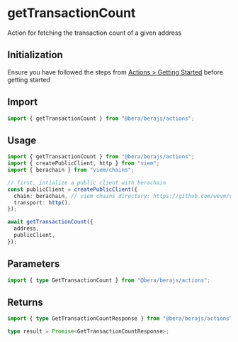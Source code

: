 # getTransactionCount

Action for fetching the transaction count of a given address

## Initialization

Ensure you have followed the steps from [Actions > Getting Started](/actions/getting-started) before getting started

## Import

```ts
import { getTransactionCount } from "@bera/berajs/actions";
```

## Usage

```ts [example.ts]
import { getTransactionCount } from "@bera/berajs/actions";
import { createPublicClient, http } from "viem";
import { berachain } from "viem/chains";

// first, intialize a public client with berachain
const publicClient = createPublicClient({
  chain: berachain, // viem chains directory: https://github.com/wevm/viem/blob/main/src/chains/index.ts
  transport: http(),
});

await getTransactionCount({
  address,
  publicClient,
});
```

## Parameters

```ts
import { type GetTransactionCount } from "@bera/berajs/actions";
```

## Returns

```ts
import { type GetTransactionCountResponse } from "@bera/berajs/actions";

type result = Promise<GetTransactionCountResponse>;
```
